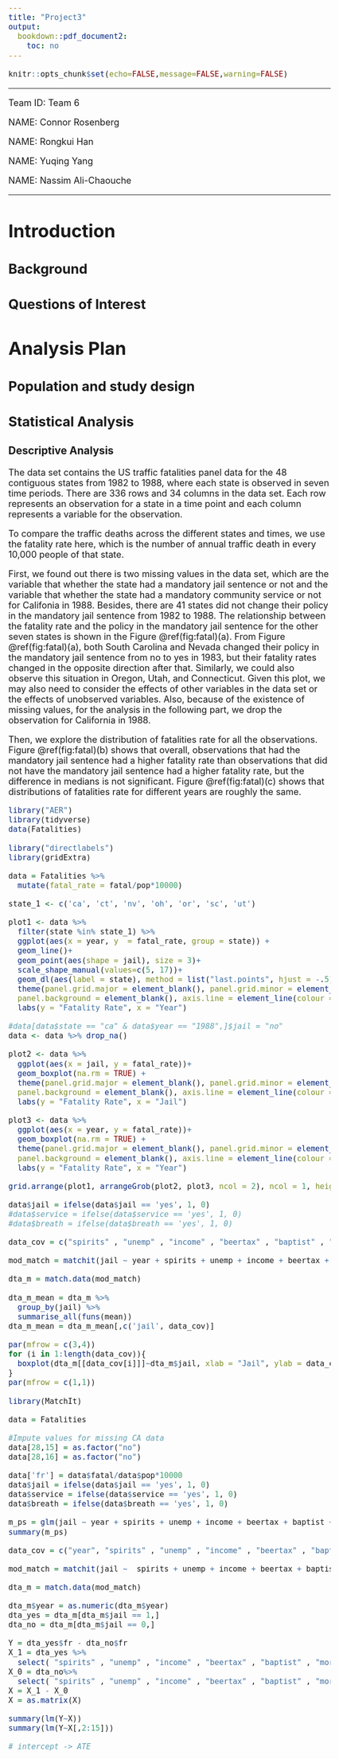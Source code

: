 ```yaml
---
title: "Project3"
output:
  bookdown::pdf_document2:
    toc: no
---
```


<style type="text/css">

body{ /* Normal  */
      font-size: 18px;
  }

</style>

```r
knitr::opts_chunk$set(echo=FALSE,message=FALSE,warning=FALSE)
```

***

Team ID: Team 6

NAME: Connor Rosenberg

NAME: Rongkui Han

NAME: Yuqing Yang

NAME: Nassim Ali-Chaouche

***

# Introduction


## Background

## Questions of Interest

         

# Analysis Plan


## Population and study design

## Statistical Analysis   

### Descriptive Analysis   

The data set contains the US traffic fatalities panel data for the 48 contiguous states from 1982 to 1988, where each state is observed in seven time periods. There are 336 rows and 34 columns in the data set. Each row represents an observation for a state in a time point and each column represents a variable for the observation.

To compare the traffic deaths across the different states and times, we use the fatality rate here, which is the number of annual traffic death in every 10,000 people of that state.

First, we found out there is two missing values in the data set, which are the variable that whether the state had a mandatory jail sentence or not and the variable that whether the state had a mandatory community service or not for Califonia in 1988. Besides, there are 41  states did not change their policy in the mandatory jail sentence from 1982 to 1988. The relationship between the fatality rate and the policy in the mandatory jail sentence for the other seven states is shown in the Figure \@ref(fig:fatal)(a). From Figure \@ref(fig:fatal)(a), both South Carolina and Nevada changed their policy in the mandatory jail sentence from no to yes in 1983, but their fatality rates changed in the opposite direction after that. Similarly, we could also observe this situation in Oregon, Utah, and Connecticut. Given this plot, we may also need to consider the effects of other variables in the data set or the effects of unobserved variables. Also, because of the existence of missing values, for the analysis in the following part, we drop the observation for California in 1988. 

Then, we explore the distribution of fatalities rate for all the observations. Figure \@ref(fig:fatal)(b) shows that overall, observations that had the mandatory jail sentence had a higher fatality rate than observations that did not have the mandatory jail sentence had a higher fatality rate, but the difference in medians is not significant. Figure \@ref(fig:fatal)(c) shows that distributions of fatalities rate for different years are roughly the same. 


```r
library("AER")
library(tidyverse)
data(Fatalities)

library("directlabels")
library(gridExtra)

data = Fatalities %>% 
  mutate(fatal_rate = fatal/pop*10000)

state_1 <- c('ca', 'ct', 'nv', 'oh', 'or', 'sc', 'ut')

plot1 <- data %>% 
  filter(state %in% state_1) %>% 
  ggplot(aes(x = year, y  = fatal_rate, group = state)) +
  geom_line()+
  geom_point(aes(shape = jail), size = 3)+
  scale_shape_manual(values=c(5, 17))+
  geom_dl(aes(label = state), method = list("last.points", hjust = -.5)) +
  theme(panel.grid.major = element_blank(), panel.grid.minor = element_blank(),
  panel.background = element_blank(), axis.line = element_line(colour = "black")) +
  labs(y = "Fatality Rate", x = "Year")

#data[data$state == "ca" & data$year == "1988",]$jail = "no"
data <- data %>% drop_na()

plot2 <- data %>% 
  ggplot(aes(x = jail, y = fatal_rate))+
  geom_boxplot(na.rm = TRUE) +
  theme(panel.grid.major = element_blank(), panel.grid.minor = element_blank(),
  panel.background = element_blank(), axis.line = element_line(colour = "black")) +
  labs(y = "Fatality Rate", x = "Jail")

plot3 <- data %>% 
  ggplot(aes(x = year, y = fatal_rate))+
  geom_boxplot(na.rm = TRUE) +
  theme(panel.grid.major = element_blank(), panel.grid.minor = element_blank(),
  panel.background = element_blank(), axis.line = element_line(colour = "black")) +
  labs(y = "Fatality Rate", x = "Year")

grid.arrange(plot1, arrangeGrob(plot2, plot3, ncol = 2), ncol = 1, heights = c(.4/4, .3/4))
```


```r

data$jail = ifelse(data$jail == 'yes', 1, 0)
#data$service = ifelse(data$service == 'yes', 1, 0)
#data$breath = ifelse(data$breath == 'yes', 1, 0)

data_cov = c("spirits" , "unemp" , "income" , "beertax" , "baptist" , "mormon" , "drinkage" , "dry" , "youngdrivers" , "miles" , "pop" , "gsp")

mod_match = matchit(jail ~ year + spirits + unemp + income + beertax + baptist + mormon + drinkage + dry + youngdrivers + miles + breath + pop + gsp, method = "nearest", data = data)

dta_m = match.data(mod_match)

dta_m_mean = dta_m %>%
  group_by(jail) %>%
  summarise_all(funs(mean))
dta_m_mean = dta_m_mean[,c('jail', data_cov)]

par(mfrow = c(3,4))
for (i in 1:length(data_cov)){
  boxplot(dta_m[[data_cov[i]]]~dta_m$jail, xlab = "Jail", ylab = data_cov[i])
}
par(mfrow = c(1,1))
```

```r
library(MatchIt)

data = Fatalities

#Impute values for missing CA data
data[28,15] = as.factor("no")
data[28,16] = as.factor("no")

data['fr'] = data$fatal/data$pop*10000
data$jail = ifelse(data$jail == 'yes', 1, 0)
data$service = ifelse(data$service == 'yes', 1, 0)
data$breath = ifelse(data$breath == 'yes', 1, 0)

m_ps = glm(jail ~ year + spirits + unemp + income + beertax + baptist + mormon + drinkage + dry + youngdrivers + miles + breath + service + pop + gsp, family = binomial(), data = data)
summary(m_ps)

data_cov = c("year", "spirits" , "unemp" , "income" , "beertax" , "baptist" , "mormon" , "drinkage" , "dry" , "youngdrivers" , "miles" , "breath" , "service" , "pop" , "gsp")

mod_match = matchit(jail ~  spirits + unemp + income + beertax + baptist + mormon + drinkage + dry + youngdrivers + miles + breath +  pop + gsp, method = "optimal", data = data)

dta_m = match.data(mod_match)

dta_m$year = as.numeric(dta_m$year)
dta_yes = dta_m[dta_m$jail == 1,]
dta_no = dta_m[dta_m$jail == 0,]

Y = dta_yes$fr - dta_no$fr
X_1 = dta_yes %>% 
  select( "spirits" , "unemp" , "income" , "beertax" , "baptist" , "mormon" , "drinkage" , "dry" , "youngdrivers" , "miles" , "breath" ,  "pop" , "gsp")
X_0 = dta_no%>% 
  select( "spirits" , "unemp" , "income" , "beertax" , "baptist" , "mormon" , "drinkage" , "dry" , "youngdrivers" , "miles" , "breath" ,  "pop" , "gsp")
X = X_1 - X_0
X = as.matrix(X)

summary(lm(Y~X))
summary(lm(Y~X[,2:15]))

# intercept -> ATE
```




